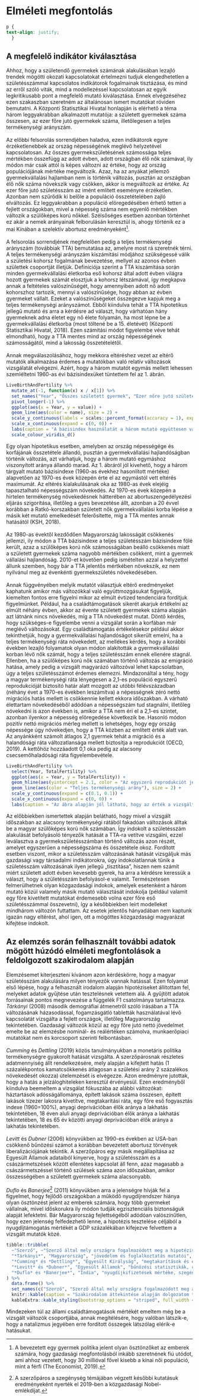 # Elméleti megfontolás {#Chapter-2}

```css
p {
text-align: justify;
  }
```

## A megfelelő indikátor kiválasztása

Ahhoz, hogy a születendő gyermekek számának alakulásában lezajló trendek mögötti okozati kapcsolatokat értelmezni tudjuk elengedhetetlen a születésszámmal kapcsolatos indikátorok fogalmainak tisztázása, és mind az erről szóló viták, mind a modellezéssel kapcsolatosan az egyik legkritikusabb pont a megfelelő mutató kiválasztása. Ennek elvégzéséhez ezen szakaszban szeretném az általánosan ismert mutatókat röviden bemutatni. A Központi Statisztikai Hivatal honlapján is elérhető a téma három leggyakrabban alkalmazott mutatója: a született gyermekek száma összesen, az ezer főre jutó gyermekek száma, illetőlegesen a teljes termékenységi arányszám.\
\
Az előbbi felsorolás sorrendjében haladva, ezen indikátorok egyre érzéketlenebbek az ország népességének meglévő helyzetével kapcsolatosan. Az összes gyermekszületésének számossága teljes mértékben összefügg az adott évben, adott országban élő nők számával, ily módon már csak attól is képes változni az értéke, hogy az ország populációjának mértéke megváltozik. Azaz, ha az anyákat jellemző gyermekvállalási hajlamban nem is történik változás, pusztán az országban élő nők száma növekszik vagy csökken, akkor is megváltozik az értéke. Az ezer főre jutó születésszám az imént említett eseményre érzéketlen. Azonban nem szűrődik ki belőle a populáció összetételében zajló elváltozás. Ez leggyakrabban a populáció elöregedésében érhető tetten a fejlett országokban, mivel a népesség száma nem egyenlő mértékben változik a szülőképes korú nőkkel. Szélsőséges esetben azonban történhet ez akár a nemek arányainak felborulásán keresztül is, ahogy történik ez a mai Kínában a szelektív abortusz eredményeként^[A bevezetett egy gyermek politika jelent olyan ösztönzőket az emberek számára, hogy gazdasági megfontolásból inkább szeretnének fiú utódot, ami ahhoz vezetett, hogy 30 millióval fővel kisebb a kínai női populáció, mint a férfi (The Economist, 2019).].\
\
A felsorolás sorrendjének megfelelően pedig a teljes termékenységi arányszám (továbbiak TTA) bemutatása az, amelyre most rá szeretnék térni. A teljes termékenységi arányszám kiszámítási módjához szükségessé válik a születési kohorsz fogalmának bevezetése, mellyel az azonos évben születtek csoportját illetjük. Definíciója szerint a TTA kiszámítása során minden gyermekvállalási életkorba eső kohorsz által adott évben világra hozott gyermekek számát elosztjuk a kohorsz létszámával, így megkapva annak a feltételes valószínűségét, hogy amennyiben adott nő adott kohorszhoz tartozik, mennyi a valószínűsége, hogy abban az évben gyermeket vállalt. Ezeket a valószínűségeket összegezve kapjuk meg a teljes termékenységi arányszámot. Ebből kiindulva tehát a TTA hipotetikus jellegű mutató és arra a kérdésre ad választ, hogy várhatóan hány gyermeknek adna életet egy nő élete folyamán, ha most lépne be a gyermekvállalási életkorba (most töltené be a 15. életévét) (Központi Statisztikai Hivatal, 2018). Ezen számítási módot figyelembe véve tehát elmondható, hogy a TTA mentes mind az ország népességének számosságától, mind a lakosság összetételétől.\
\
Annak megválaszolásához, hogy mekkora eltéréshez vezet az eltérő mutatók alkalmazása érdemes a mutatókban való relatív változások vizsgálatát elvégezni. Azért, hogy a három mutatót egymás mellett lehessen szemléltetni 1960-as évi bázisindexüket tüntettem fel az 1. ábrán.

```r
LiveBirthAndFertility %>%
  mutate_at(-1, function(x) x / x[1]) %>%
  set_names("Year", "Összes született gyermek", "Ezer nőre jutó született gyermekek száma", "Teljes termékenységi arány") %>%
  pivot_longer(-1) %>%
  ggplot(aes(x = Year, y = value)) +
  geom_line(aes(color = name), size = 2) +
  scale_y_continuous(labels = scales::percent_format(accuracy = 1), expand = c(0, 0), limits = c(0.5, 1.5)) +
  scale_x_continuous(expand = c(0, 0)) +
  labs(caption = "A bázisindex használatát a három mutató együttesen való ábrázolásának céljából tartottam indokoltnak.", x = "Év", y = "Százalék") +
  scale_colour_viridis_d()
```

Egy olyan hipotetikus esetben, amelyben az ország népességége és korfájának összetétele állandó, pusztán a gyermekvállalási hajlandóságban történik változás, azt várhatjuk, hogy a három mutató egymáshoz viszonyított aránya állandó marad. Az 1. ábráról jól kivehető, hogy a három tárgyalt mutató bázisindexe (1960-as évekhez hasonlított mértéke) alapvetően az 1970-es évek közepén érte el az egymástól vett eltérés maximumát. Az eltérés kialakulásának oka az 1980-as évek elejéig tapasztalható népességszám növekedés. Az 1970-es évek közepén a hirtelen termékenység növekedésnek hátterében az abortuszengedélyezési eljárás szigorítása, illetőleg a gyes bevezetése állt, azonban a 20 évvel korábban a Ratkó-korszakban született nők gyermekvállalási korba lépése a másik két mutató emelkedését felerősítette, míg a TTA mentes annak hatásától (KSH, 2018).\
\
Az 1980-as évektől kezdődően Magyarország lakosságát csökkenés jellemzi, ily módon a TTA bázisindexe a teljes születésszám bázisindexe fölé került, azaz a szülőképes korú nők számosságában beálló csökkenés miatt a született gyermekek száma nagyobb mértékben csökkent, mint a gyermek vállalási hajlandóság. 2010-et követően pedig ismételten azzal a helyzettel állunk szemben, hogy bár a TTA jelentős mértkében növekszik, ez nem nyilvánul meg az évenkénti gyermekszületés növekedésében.\
\
Annak függvényében melyik mutatót választjuk eltérő eredményeket kaphatunk amikor más változókkal való együttmozgásukat figyeljük, kiemelten fontos erre figyelni mikor az elmúlt évtized tendenciára fordítjuk figyelmünket. Például, ha a családtámogatások sikerét akarjuk értékelni az elmúlt néhány évben, akkor az évente született gyermekek száma alapján azt látnánk nincs növekedés, míg a TTA növekedést mutat. Döntő kérdés, hogy szükséges-e figyelembe venni a vizsgálat során a korfában már meglévő változásokat. Egy családtámogatás értékelésekor például akkor tekinthetjük, hogy a gyermekvállalási hajlandóságot sikerült emelni, ha a teljes termékenységi ráta növekedett, az mellékes kérdés, hogy a korábbi években lezajló folyamatok olyan módon alakították a gyermekvállalási korban lévő nők számát, hogy a teljes születésszám ennek ellenére stagnál. Ellenben, ha a szülőképes korú nők számában történő változás az emigráció hatása, amely pedig a vizsgált magyarázó változóval lehet kapcsolatban, úgy a teljes születésszámot érdemes elemezni. Mindazonáltal a tény, hogy a magyar termékenységi ráta lényegesen a 2,1-es populáció egyszerű reprodukcióját biztosító határ alatt mozgott az utóbbi félévszázadban (néhány évet a 1970-es években leszámítva) a népességnek zéró nettó migrációs hatás mellett is csökkennie kellett ekkora időszakban. A várható élettartam növekedéséből adódóan a népességszám tud stagnálni, illetőleg növekedni is azon években is, amikor a TTA nem éri el a 2,1-es szintet, azonban ilyenkor a népesség elöregedése következik be. Hasonló módon pozitív nettó migrációs mérleg mellett is lehetséges, hogy egy ország népessége úgy növekedjen, hogy a TTA közben az említett érték alatt van. Az anyánkként számolt átlagos 2,1 gyermek tehát a migráció és a halandósági ráta változatlansága mellett biztosítja a reprodukciót (OECD, 2019). A kettőhöz hozzáadott 0,1 oka pedig az alacsony csecsemőhaladósági ráta figyelembevétele.

```r
LiveBirthAndFertility %>%
  select(Year, TotalFertility) %>%
  ggplot(aes(x = Year, y = TotalFertility)) +
  geom_hline(aes(yintercept = 2.1, color = "Az egyszerű reprodukciót jelentő érték"), size = 2, linetype = "dashed") +
  geom_line(aes(color = "Teljes termékenységi arány"), size = 2) +
  scale_y_continuous(expand = c(0.1, 0.1)) +
  scale_x_continuous(expand = c(0, 0)) +
  labs(caption = "Az ábra alapján jól látható, hogy az érték a vizsgált időszakban jelentősen a 2,1-es egyszerű reprodukció határát jelentő érték alatt maradt,\nglobális minimumát (1,23) pedig 2011-ben érte el.", x = "Év", y = "Gyermek/anya")
```

Az előbbiekben ismertettek alapján belátható, hogy mivel a vizsgált időszakban az alacsony termékenységi rátából fakadóan változások álltak be a magyar szülőképes korú nők számában. Így indokolt a születésszám alakulását befolyásoló tényezők hatását a TTA-ra vetítve vizsgálni, ezzel leválasztva a gyermekszületésszámban történő változás azon részét, amelyet egyszerűen a népességszáma és összetétele okoz. Fordított esetben viszont, mikor a születésszám változásának hatását vizsgáljuk más gazdasági vagy társadalmi indikátorokra, úgy indokolatlannak tűnik a születésszám változásának ilyen jellegű „tisztítása”, hiszen nem számít miért született adott évben kevesebb gyerek, ha arra a kérdésre keressük a választ, hogy a születésszám befolyásol-e valamit. Természetesen felmerülhetnek olyan közgazdasági indokok, amelyek esetenként a három mutató közül valamely másik mutató választását indokolja (például valamit egy főre kivetített mutatókat érdemesebb volna ezer főre eső születésszámmal összevetni), így a későbbiekben leírt modelleket mindhárom változón futtattam. Az esetek jelentős hányadában nem kaptunk igazán nagy eltérést, ahol igen, ott a mögöttes közgazdasági magyarázat kifejtése indokolt.

## Az elemzés során felhasznált további adatok mögött húzódó elméleti megfontolások a feldolgozott szakirodalom alapján

Elemzésemet kiterjeszteni kívánom azon kérdéskörre, hogy a magyar születésszám alakulására milyen tényezők vannak hatással. Ezen folyamat első lépése, hogy a felhasznált irodalom alapján hipotéziseket állítottam fel, melyeket adatok gyűjtése után tesztelésnek vetettem alá. A gyűjtött adatok forrásainak pontos megnevezése a függelék F1 csatolmánya tartalmazza.
*Tárkányi* (2008) második demográfiai átmenetről szóló írásában a TTA változásának házasodással, fogamzásgátló tabletták használatával lévő kapcsolatát vizsgálta a fejlett országok, illetőleg Magyarország tekintetében. Gazdasági változók közül az egy főre jutó nettó jövedelmet emelte be az elemzésbe nominál- és reálértéken számolva, munkaerőpiaci mutatókat nem és korcsoport szerinti felbontásban.\
\
*Cumming* és *Dettling* (2019) közös tanulmányukban a monetáris politika termékenységre gyakorolt hatását vizsgálta. A szerzőpárosnak részletes adatmennyiség állt rendelkezésére, mely alapján a kifejtett hatás (1 százalékpontos kamatcsökkenés átlagosan a születési arány 2 százalékos növekedését okozza) útelemzését is elvégezze. Azon eredményre jutottak, hogy a hatás a jelzáloghiteleken keresztül érvényesül. Ezen eredményből kiindulva beemeltem a vizsgálat fókuszába az alábbi változókat: háztartások adósságállománya, épített lakások száma összesen, épített lakások tízezer lakosra kivetítve, megtakarítási ráta, egy főre eső fogyasztás indexe (1960=100%), anyagi deprivációban élők aránya a lakhatás tekintetében, 18 éven aluli anyagi deprivációban élők aránya a lakhatás tekintetében, 18 és 65 év közötti anyagi deprivációban élők aránya a lakhatás tekintetében.\
\
*Levitt* és *Dubner* (2006) könyvükben az 1990-es években az USA-ban csökkenő bűnözési számot a korábban bevezetett abortusz törvények liberalizációjának tekintik. A szerzőpáros egy másik megállapítása az Egyesült Államok adataiból kinyerve, hogy a születésszám és a császármetszések között ellentétes kapcsolat áll fenn, azaz magasabb a császármetszéssel történő szülések száma azon időszakban, amikor összességében a született gyermekek száma alacsonyabb.\
\
*Duflo* és *Banerjee*^[A szerzőpáros a szegénység témájában végzett későbbi kutatásuk eredményeként nyerték el 2019-ben a közgazdasági Nobel-emlékdíjat.] (2011) könyvükben arra a jelenségre hívják fel a figyelmet, hogy fejlődő országokban a működő nyugdíjrendszer hiánya olyan ösztönzést jelent az emberek számára, hogy több gyermeket vállalnak, mivel időskorukra ily módon tudják egzisztenciális biztonságuk alapját lefektetni. Bár Magyarország fejlettségéből adódóan valószínűtlen, hogy ezen jelenség felfedezhető lenne, a hipotézis tesztelése céljából a nyugdíjtámogatás mértékét a GDP százalékában kifejezve felvettem a vizsgált mutatók közé.

```r
tibble::tribble(
  ~"Szerző", ~"Szerző által mely országra fogalmazódott meg a hipotézis", ~"Forrás alapján elemzésem fókuszába helyezett indikátorok",
  "*Tárkányi*", "Magyarország", "jövedelem és foglalkoztatás mutatói",
  "*Cumming* és *Dettling*", "Egyesült Királyság", "megtakarítások és eladósodás mutatói",
  "*Levitt* és *Dubner*", "Egyesült Államok", "bűnözési statisztikák, császármetszések aránya",
  "*Duflo* és *Banerjee*", "India", "nyugdíjkifizetések mértéke, szegénységi mutatók"
) %>%
  data.frame() %>%
  set_names(c("Szerző", "Szerző által mely országra fogalmazódott meg a hipotézis", "Forrás alapján elemzésem fókuszába helyezett indikátorok")) %>%
  knitr::kable(caption = "Szakirodalom áttekintése alapján dolgozatom témájának releváns gazdasági- és társadalmi indikátorainak köre", align = c("l", rep("c", 2))) %>%
  kableExtra::kable_styling(bootstrap_options = "striped", full_width = T, fixed_thead = T)
```

Mindezeken túl az állami családtámogatások mértékét emeltem még be a vizsgált változók csoportjába, annak megítélésére, hogy valóban látszik-e, hogy a natalizmus jegyében erre fordított összegek látszólag elérik-e hatásukat.
